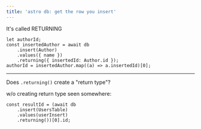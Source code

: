 ```yaml
---
title: 'astro db: get the row you insert'
---
```


It's called RETURNING

```
let authorId;
const insertedAuthor = await db
    .insert(Author)
    .values({ name })
    .returning({ insertedId: Author.id });
authorId = insertedAuthor.map((a) => a.insertedId)[0];
```

---

Does `.returning()` create a "return type"?

w/o creating return type seen somewhere:
```
const resultId = (await db
    .insert(UsersTable)
    .values(userInsert)
    .returning())[0].id;
```